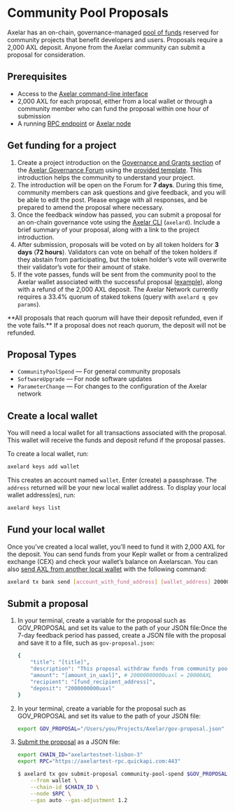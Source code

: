 # Community Pool Proposals


Axelar has an on-chain, governance-managed [pool of funds](https://www.mintscan.io/axelar/proposals) reserved for community projects that benefit developers and users. Proposals require a 2,000 AXL deposit. Anyone from the Axelar community can submit a proposal for consideration.

## Prerequisites

- Access to the [Axelar command-line interface](/learn/cli)
- 2,000 AXL for each proposal, either from a local wallet or through a community member who can fund the proposal within one hour of submission
- A running [RPC endpoint](/resources/rpc/resources) or [Axelar node](/node/config-node)

## Get funding for a project

1. Create a project introduction on the [Governance and Grants section](https://community.axelar.network/c/governance2/33) of the [Axelar Governance Forum](https://community.axelar.network/) using the [provided template](https://community.axelar.network/t/community-pool-grants-program/2271#grant-template-3). This introduction helps the community to understand your project.
1. The introduction will be open on the Forum for **7 days**. During this time, community members can ask questions and give feedback, and you will be able to edit the post. Please engage with all responses, and be prepared to amend the proposal where necessary.
1. Once the feedback window has passed, you can submit a proposal for an on-chain governance vote using the [Axelar CLI](https://docs.axelar.dev/learn/cli) (`axelard`). Include a brief summary of your proposal, along with a link to the project introduction.
1. After submission, proposals will be voted on by all token holders for **3 days** (**72 hours**). Validators can vote on behalf of the token holders if they abstain from participating, but the token holder’s vote will overwrite their validator’s vote for their amount of stake.
1. If the vote passes, funds will be sent from the community pool to the Axelar wallet associated with the successful proposal ([example](https://www.mintscan.io/axelar/proposals/29)), along with a refund of the 2,000 AXL deposit. The Axelar Network currently requires a 33.4% quorum of staked tokens (query with `axelard q gov params`).

<Callout emoji="⚠️">
  **All proposals that reach quorum will have their deposit refunded, even if
  the vote fails.** If a proposal does not reach quorum, the deposit will not be
  refunded.
</Callout>

## Proposal Types

- `CommunityPoolSpend` — For general community proposals
- `SoftwareUpgrade` — For node software updates
- `ParameterChange` — For changes to the configuration of the Axelar network

## Create a local wallet

You will need a local wallet for all transactions associated with the proposal. This wallet will receive the funds and deposit refund if the proposal passes.

To create a local wallet, run:

```bash
axelard keys add wallet
```

This creates an account named `wallet`. Enter (create) a passphrase. The `address` returned will be your new local wallet address. To display your local wallet address(es), run:

```bash
axelard keys list
```

## Fund your local wallet

Once you’ve created a local wallet, you’ll need to fund it with 2,000 AXL for the deposit. You can send funds from your Keplr wallet or from a centralized exchange (CEX) and check your wallet’s balance on Axelarscan. You can also [send AXL from another local wallet](https://github.com/axelarnetwork/axelar-core/blob/main/docs/cli/axelard_tx_bank_send.md) with the following command:

```bash
axelard tx bank send [account_with_fund_address] [wallet_address] 2000000000uaxl # 20000000000uaxl = 20000AXL
```

## Submit a proposal

1. In your terminal, create a variable for the proposal such as GOV_PROPOSAL and set its value to the path of your JSON file:Once the 7-day feedback period has passed, create a JSON file with the proposal and save it to a file, such as `gov-proposal.json`:

   ```bash
   {
       "title": "[title]",
       "description": "This proposal withdraw funds from community pool for <purpose> as mentioned here:\n[link]",
       "amount": "[amount_in_uaxl]", # 20000000000uaxl = 20000AXL
       "recipient": "[fund_recipient_address]",
       "deposit": "2000000000uaxl"
   }
   ```

1. In your terminal, create a variable for the proposal such as GOV_PROPOSAL and set its value to the path of your JSON file:

   ```bash
   export GOV_PROPOSAL="/Users/you/Projects/Axelar/gov-proposal.json"
   ```

1. [Submit the proposal](https://github.com/axelarnetwork/axelar-core/blob/main/docs/cli/axelard_tx_gov_submit-proposal.md) as a JSON file:

   ```bash
   export CHAIN_ID="axelartestnet-lisbon-3"
   export RPC="https://axelartest-rpc.quickapi.com:443"
   ```

   ```bash
   $ axelard tx gov submit-proposal community-pool-spend $GOV_PROPOSAL \
       --from wallet \
       --chain-id $CHAIN_ID \
       --node $RPC \
       --gas auto --gas-adjustment 1.2
   ```
